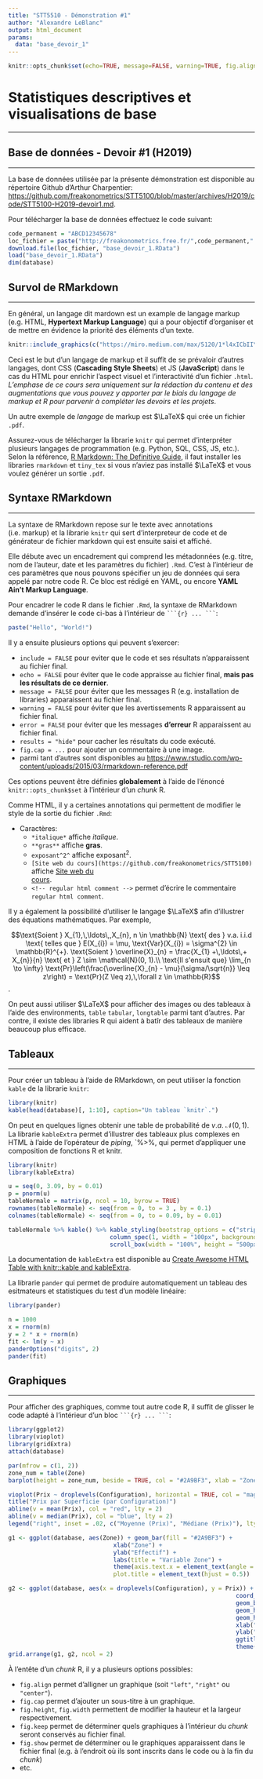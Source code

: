 ```yaml
---
title: "STT5510 - Démonstration #1"
author: "Alexandre LeBlanc"
output: html_document
params:
  data: "base_devoir_1"
---
```


```r
knitr::opts_chunk$set(echo=TRUE, message=FALSE, warning=TRUE, fig.align="center")
```

# Statistiques descriptives et visualisations de base

---

## Base de données - Devoir #1 (H2019)

---

La base de données utilisée par la présente démonstration est disponible au répertoire Github d'Arthur Charpentier: <https://github.com/freakonometrics/STT5100/blob/master/archives/H2019/code/STT5100-H2019-devoir1.md>.

Pour télécharger la base de données effectuez le code suivant:

```r
code_permanent = "ABCD12345678"
loc_fichier = paste("http://freakonometrics.free.fr/",code_permanent,".RData",sep="")
download.file(loc_fichier, "base_devoir_1.RData")
load("base_devoir_1.RData")
dim(database)
```

## Survol de RMarkdown

---

En général, un langage dit mardown est un example de langage markup (e.g. HTML, **Hypertext Markup Language**) qui a pour objectif d'organiser et de mettre en évidence la priorité des éléments d'un texte. 

```r
knitr::include_graphics(c("https://miro.medium.com/max/5120/1*l4xICbIIYlz1OTymWCoUTw.jpeg", "https://bookdown.org/yihui/rmarkdown/images/hex-rmarkdown.png"))
```

Ceci est le but d'un langage de markup et il suffit de se prévaloir d'autres langages, dont CSS (**Cascading Style Sheets**) et JS (**JavaScript**) dans le cas du HTML pour enrichir l'aspect visuel et l'interactivité d'un fichier `.html`. *L'emphase de ce cours sera uniquement sur la rédaction du contenu et des augmentations que vous pouvez y apporter par le biais du langage de markup et R pour parvenir à compléter les devoirs et les projets*.

Un autre exemple de *langage* de markup est $\LaTeX$ qui crée un fichier `.pdf`.

Assurez-vous de télécharger la librarie `knitr` qui permet d'interpréter plusieurs langages de programmation (e.g. Python, SQL, CSS, JS, etc.). Selon la référence, [R Markdown: The Definitive Guide](https://bookdown.org/yihui/rmarkdown/installation.html), il faut installer les libraries `rmarkdown` et `tiny_tex` si vous n'aviez pas installé $\LaTeX$ et vous voulez générer un sortie `.pdf`.

## Syntaxe RMarkdown

---

La syntaxe de RMarkdown repose sur le texte avec annotations (i.e. markup) et la librarie `knitr` qui sert d'interpreteur de code et de générateur de fichier markdown qui est ensuite saisi et affiché. 

Elle débute avec un encadrement qui comprend  les métadonnées (e.g. titre, nom de l'auteur, date et les paramètres du fichier) `.Rmd`. C'est à l'intérieur de ces paramètres que nous pouvons spécifier un jeu de données qui sera appelé par notre code R. Ce bloc est rédigé en YAML, ou encore **YAML Ain't Markup Language**.

Pour encadrer le code R dans le fichier `.Rmd`, la syntaxe de RMarkdown demande d'insérer le code ci-bas à l'intérieur de  ` ```{r} ... ``` `:

```r
paste("Hello", "World!")
```

Il y a ensuite plusieurs options qui peuvent s'exercer:

* `include = FALSE` pour eviter que le code et ses résultats n'apparaissent au fichier final.
* `echo = FALSE` pour éviter que le code appraisse au fichier final, **mais pas les résultats de ce dernier**.
* `message = FALSE` pour éviter que les messages R (e.g. installation de libraries) apparaissent au fichier final.
* `warning = FALSE` pour éviter que les avertissements R apparaissent au fichier final.
* `error = FALSE`  pour éviter que les messages **d'erreur** R apparaissent au fichier final.
* `results = "hide"` pour cacher les résultats du code exécuté.
* `fig.cap = ...` pour ajouter un commentaire à une image.
* parmi tant d'autres sont disponibles au <https://www.rstudio.com/wp-content/uploads/2015/03/rmarkdown-reference.pdf>

Ces options peuvent être définies **globalement** à l'aide de l'énoncé `knitr::opts_chunk$set` à l'intérieur d'un *chunk* R. 

Comme HTML, il y a certaines annotations qui permettent de modifier le style de la sortie du fichier `.Rmd`:

* Caractères:
    + `*italique*` affiche *italique*.
    + `**gras**` affiche **gras**.
    + `exposant^2^` affiche exposant^2^.
    + `[Site web du cours](https://github.com/freakonometrics/STT5100)` affiche [Site web du     
       cours](https://github.com/freakonometrics/STT5100).
    + `<!-- regular html comment --> ` permet d'écrire le commentaire `regular html comment`.
       
Il y a également la possibilité d'utiliser le langage $\LaTeX$ afin d'illustrer des équations mathématiques. Par exemple,


$$\text{Soient } X_{1},\,\ldots\,,X_{n}, n \in \mathbb{N} \text{ des } v.a. i.i.d \text{ telles que } E(X_{i}) = \mu, \text{Var}(X_{i}) = \sigma^{2} \in \mathbb{R}^{+}. \text{Soient } \overline{X}_{n} = \frac{X_{1} +\,\ldots\,+ X_{n}}{n} \text{ et } Z \sim \mathcal{N}(0, 1).\\
\text{Il s'ensuit que} \lim_{n \to \infty} \text{Pr}\left(\frac{\overline{X}_{n} - \mu}{\sigma/\sqrt{n}} \leq z\right) = \text{Pr}(Z \leq z),\,\forall z \in \mathbb{R}$$.

On peut aussi utiliser $\LaTeX$ pour afficher des images ou des tableaux à l'aide des environments, `table` `tabular`, `longtable` parmi tant d'autres. Par contre, il existe des libraries R qui aident à batîr des tableaux de manière beaucoup plus efficace.


## Tableaux

---

Pour créer un tableau à l'aide de RMarkdown, on peut utiliser la fonction `kable` de la librarie `knitr`:

```r
library(knitr)
kable(head(database)[, 1:10], caption="Un tableau `knitr`.") 
```

On peut en quelques lignes obtenir une table de probabilité de $v.a.\ \mathcal{N}(0, 1)$. La librarie `kableExtra` permet d'illustrer des tableaux plus complexes en HTML à l'aide de l'opérateur de *piping*, `%>%, qui permet d'appliquer une composition de fonctions R et knitr.

```r
library(knitr)
library(kableExtra)

u = seq(0, 3.09, by = 0.01)
p = pnorm(u)
tableNormale = matrix(p, ncol = 10, byrow = TRUE)
rownames(tableNormale) <- seq(from = 0, to = 3 , by = 0.1)
colnames(tableNormale) <- seq(from = 0, to = 0.09, by = 0.01)

tableNormale %>% kable() %>% kable_styling(bootstrap_options = c("striped", "bordered"), position = "center", font_size = 13) %>% 
                             column_spec(1, width = "100px", background = "#1FC1D6") %>%
                             scroll_box(width = "100%", height = "500px")
```

La documentation de `kableExtra` est disponible au [Create Awesome HTML Table with knitr::kable and kableExtra](https://haozhu233.github.io/kableExtra/awesome_table_in_html.html#column__row_specification).

La librarie `pander` qui permet de produire automatiquement un tableau des esitmateurs et statistiques du test d'un modèle linéaire:

```r
library(pander)

n = 1000
x = rnorm(n)
y = 2 * x + rnorm(n)
fit <- lm(y ~ x)
panderOptions("digits", 2)
pander(fit)
```

## Graphiques

---

Pour afficher des graphiques, comme tout autre code R, il suffit de glisser le code adapté à l'intérieur d'un bloc ` ```{r} ... ``` `:

```r
library(ggplot2)
library(vioplot)
library(gridExtra)
attach(database)

par(mfrow = c(1, 2))
zone_num = table(Zone)
barplot(height = zone_num, beside = TRUE, col = "#2A9BF3", xlab = "Zone", ylab = "Effectif", main = "Variable Zone")

vioplot(Prix ~ droplevels(Configuration), horizontal = TRUE, col = "magenta", xlab = "Prix ($)", ylab = "Configuration")
title("Prix par Superficie (par Configuration)")
abline(v = mean(Prix), col = "red", lty = 2)
abline(v = median(Prix), col = "blue", lty = 2)
legend("right", inset = .02, c("Moyenne (Prix)", "Médiane (Prix)"), lty = c(2, 2), col = c("red", "blue"), cex = 0.8)
```


```r
g1 <- ggplot(database, aes(Zone)) + geom_bar(fill = "#2A9BF3") + 
                              xlab("Zone") + 
                              ylab("Effectif") + 
                              labs(title = "Variable Zone") + 
                              theme(axis.text.x = element_text(angle = 90, vjust = 0.5),        
                              plot.title = element_text(hjust = 0.5))

g2 <- ggplot(database, aes(x = droplevels(Configuration), y = Prix)) + geom_violin(fill = "magenta", adjust = 1) + 
                                                                 coord_flip() +
                                                                 geom_boxplot(width = 0.2) +
                                                                 geom_hline(aes(yintercept = mean(Prix)), color = "red", linetype = "dashed", size = 1, show.legend = TRUE) +
                                                                 geom_hline(aes(yintercept = median(Prix)), color = "blue", linetype = "dashed", size = 1) +
                                                                 xlab("Configuration") + 
                                                                 ylab("Prix ($)") + 
                                                                 ggtitle("Prix par Superficie (par Configuration)") + 
                                                                 theme(plot.title = element_text(hjust = 0.5))
grid.arrange(g1, g2, ncol = 2)
```

À l'entête d'un *chunk* R, il y a plusieurs options possibles:

* `fig.align` permet d'alligner un graphique (soit `"left"`, `"right"` ou `"center"`).
* `fig.cap` permet d'ajouter un sous-titre à un graphique.
* `fig.height`, `fig.width` permettent de modifier la hauteur et la largeur respectivement.
* `fig.keep` permet de déterminer quels graphiques à l'intérieur du *chunk* seront conservés au fichier final.
* `fig.show` permet de déterminer ou le graphiques apparaissent dans le fichier final (e.g. à l'endroit où ils sont inscrits dans le code ou à la fin du *chunk*)
* etc.





